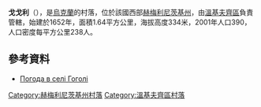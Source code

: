 {{coord|49|7|15|N|27|22|12|E|scale:100000|display=title}}

'''戈戈利'''（{{lang-uk|Гоголі}}），是[[烏克蘭|烏克蘭]]的村落，位於該國西部[[赫梅利尼茨基州|赫梅利尼茨基州]]，由[[溫基夫齊區|溫基夫齊區]]負責管轄，始建於1652年，面積1.64平方公里，海拔高度334米，2001年人口390，人口密度每平方公里238人。

==參考資料==
* [http://weather.in.ua/ua/hmel'nickaja/5318 Погода в селі Гоголі] {{Wayback|url=http://weather.in.ua/ua/hmel'nickaja/5318 |date=20111220143848 }}

{{DEFAULTSORT:Гоголі}}
[[Category:赫梅利尼茨基州村落|Category:赫梅利尼茨基州村落]]
[[Category:溫基夫齊區村落|Category:溫基夫齊區村落]]


{{Khmelnytskyi-geo-stub}}